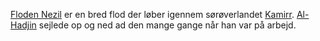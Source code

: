 {{title:Floden Nezil}}
{{author:undefined}}
{{timestamp:2017-09-04T14:29:00Z}}
{{copyright:Floden Nezil}}
[[Floden Nezil]] er en bred flod der løber igennem sørøverlandet [[Kamirr]]. [[Al-Hadjin]] sejlede op og ned ad den mange gange når han var på arbejd.